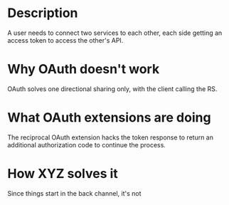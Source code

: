 # Description

A user needs to connect two services to each other, each side getting an access token to access the other's API.

# Why OAuth doesn't work

OAuth solves one directional sharing only, with the client calling the RS.

# What OAuth extensions are doing

The reciprocal OAuth extension hacks the token response to return an additional authorization code to continue the process. 

# How XYZ solves it

Since things start in the back channel, it's not 